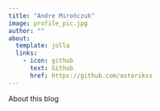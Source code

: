 ```yaml
---
title: "Andre Mirończuk"
image: profile_pic.jpg
author: ""
about:
  template: jolla
  links:
    - icon: github
      text: Github
      href: https://github.com/asterikss
---
```


About this blog
